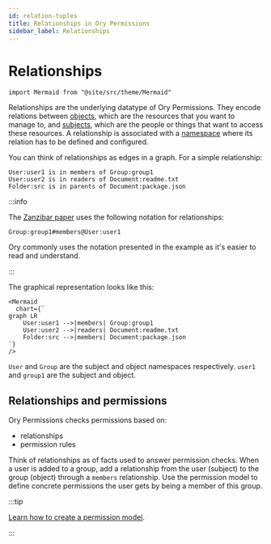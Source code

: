 ```yaml
---
id: relation-tuples
title: Relationships in Ory Permissions
sidebar_label: Relationships
---
```


# Relationships

```mdx-code-block
import Mermaid from "@site/src/theme/Mermaid"
```

Relationships are the underlying datatype of Ory Permissions. They encode relations between [objects](./10_objects.mdx), which are
the resources that you want to manage to, and [subjects](./15_subjects.mdx), which are the people or things that want to access
these resources. A relationship is associated with a [namespace](./05_namespaces.mdx) where its relation has to be defined and
configured.

You can think of relationships as edges in a graph. For a simple relationship:

```keto-relationships
User:user1 is in members of Group:group1
User:user2 is in readers of Document:readme.txt
Folder:src is in parents of Document:package.json
```

:::info

The [Zanzibar paper](https://research.google/pubs/pub48190/) uses the following notation for relationships:

```keto-relation-tuples
Group:group1#members@User:user1
```

Ory commonly uses the notation presented in the example as it's easier to read and understand.

:::

The graphical representation looks like this:

```mdx-code-block
<Mermaid
  chart={`
graph LR
    User:user1 -->|members| Group:group1
    User:user2 -->|readers| Document:readme.txt
    Folder:src -->|members| Document:package.json
`}
/>
```

`User` and `Group` are the subject and object namespaces respectively. `user1` and `group1` are the subject and object.

## Relationships and permissions

Ory Permissions checks permissions based on:

- relationships
- permission rules

Think of relationships as of facts used to answer permission checks. When a user is added to a group, add a relationship from the
user (subject) to the group (object) through a `members` relationship. Use the permission model to define concrete permissions the
user gets by being a member of this group.

:::tip

[Learn how to create a permission model](../modeling/create-permission-model.mdx).

:::
